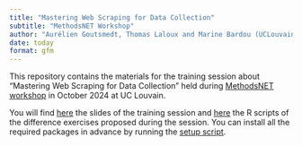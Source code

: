 ```yaml
---
title: "Mastering Web Scraping for Data Collection"
subtitle: "MethodsNET Workshop"
author: "Aurélien Goutsmedt, Thomas Laloux and Marine Bardou (UCLouvain)"
date: today
format: gfm
---
```


This repository contains the materials for the training session about "Mastering Web Scraping for Data Collection" held during [MethodsNET workshop](https://methodsnet.org/workshop/methods-development-and-innovation-workshops/) in October 2024 at UC Louvain.

You will find [here](./slides/) the slides of the training session and [here](./exercises/) the R scripts of the difference exercises proposed during the session. You can install all the required packages in advance by running the [setup script](./setup.R).